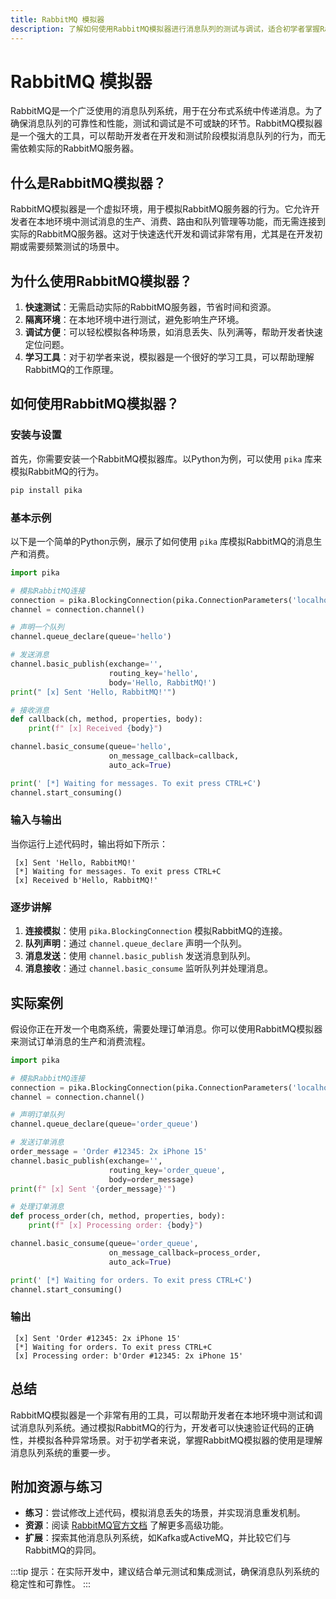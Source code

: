 ```yaml
---
title: RabbitMQ 模拟器
description: 了解如何使用RabbitMQ模拟器进行消息队列的测试与调试，适合初学者掌握RabbitMQ的核心概念和实际应用。
---
```


# RabbitMQ 模拟器

RabbitMQ是一个广泛使用的消息队列系统，用于在分布式系统中传递消息。为了确保消息队列的可靠性和性能，测试和调试是不可或缺的环节。RabbitMQ模拟器是一个强大的工具，可以帮助开发者在开发和测试阶段模拟消息队列的行为，而无需依赖实际的RabbitMQ服务器。

## 什么是RabbitMQ模拟器？

RabbitMQ模拟器是一个虚拟环境，用于模拟RabbitMQ服务器的行为。它允许开发者在本地环境中测试消息的生产、消费、路由和队列管理等功能，而无需连接到实际的RabbitMQ服务器。这对于快速迭代开发和调试非常有用，尤其是在开发初期或需要频繁测试的场景中。

## 为什么使用RabbitMQ模拟器？

1. **快速测试**：无需启动实际的RabbitMQ服务器，节省时间和资源。
2. **隔离环境**：在本地环境中进行测试，避免影响生产环境。
3. **调试方便**：可以轻松模拟各种场景，如消息丢失、队列满等，帮助开发者快速定位问题。
4. **学习工具**：对于初学者来说，模拟器是一个很好的学习工具，可以帮助理解RabbitMQ的工作原理。

## 如何使用RabbitMQ模拟器？

### 安装与设置

首先，你需要安装一个RabbitMQ模拟器库。以Python为例，可以使用 `pika` 库来模拟RabbitMQ的行为。

```bash
pip install pika
```

### 基本示例

以下是一个简单的Python示例，展示了如何使用 `pika` 库模拟RabbitMQ的消息生产和消费。

```python
import pika

# 模拟RabbitMQ连接
connection = pika.BlockingConnection(pika.ConnectionParameters('localhost'))
channel = connection.channel()

# 声明一个队列
channel.queue_declare(queue='hello')

# 发送消息
channel.basic_publish(exchange='',
                      routing_key='hello',
                      body='Hello, RabbitMQ!')
print(" [x] Sent 'Hello, RabbitMQ!'")

# 接收消息
def callback(ch, method, properties, body):
    print(f" [x] Received {body}")

channel.basic_consume(queue='hello',
                      on_message_callback=callback,
                      auto_ack=True)

print(' [*] Waiting for messages. To exit press CTRL+C')
channel.start_consuming()
```

### 输入与输出

当你运行上述代码时，输出将如下所示：

```
 [x] Sent 'Hello, RabbitMQ!'
 [*] Waiting for messages. To exit press CTRL+C
 [x] Received b'Hello, RabbitMQ!'
```

### 逐步讲解

1. **连接模拟**：使用 `pika.BlockingConnection` 模拟RabbitMQ的连接。
2. **队列声明**：通过 `channel.queue_declare` 声明一个队列。
3. **消息发送**：使用 `channel.basic_publish` 发送消息到队列。
4. **消息接收**：通过 `channel.basic_consume` 监听队列并处理消息。

## 实际案例

假设你正在开发一个电商系统，需要处理订单消息。你可以使用RabbitMQ模拟器来测试订单消息的生产和消费流程。

```python
import pika

# 模拟RabbitMQ连接
connection = pika.BlockingConnection(pika.ConnectionParameters('localhost'))
channel = connection.channel()

# 声明订单队列
channel.queue_declare(queue='order_queue')

# 发送订单消息
order_message = 'Order #12345: 2x iPhone 15'
channel.basic_publish(exchange='',
                      routing_key='order_queue',
                      body=order_message)
print(f" [x] Sent '{order_message}'")

# 处理订单消息
def process_order(ch, method, properties, body):
    print(f" [x] Processing order: {body}")

channel.basic_consume(queue='order_queue',
                      on_message_callback=process_order,
                      auto_ack=True)

print(' [*] Waiting for orders. To exit press CTRL+C')
channel.start_consuming()
```

### 输出

```
 [x] Sent 'Order #12345: 2x iPhone 15'
 [*] Waiting for orders. To exit press CTRL+C
 [x] Processing order: b'Order #12345: 2x iPhone 15'
```

## 总结

RabbitMQ模拟器是一个非常有用的工具，可以帮助开发者在本地环境中测试和调试消息队列系统。通过模拟RabbitMQ的行为，开发者可以快速验证代码的正确性，并模拟各种异常场景。对于初学者来说，掌握RabbitMQ模拟器的使用是理解消息队列系统的重要一步。

## 附加资源与练习

- **练习**：尝试修改上述代码，模拟消息丢失的场景，并实现消息重发机制。
- **资源**：阅读 [RabbitMQ官方文档](https://www.rabbitmq.com/documentation.html) 了解更多高级功能。
- **扩展**：探索其他消息队列系统，如Kafka或ActiveMQ，并比较它们与RabbitMQ的异同。

:::tip
提示：在实际开发中，建议结合单元测试和集成测试，确保消息队列系统的稳定性和可靠性。
:::